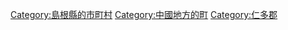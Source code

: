 {{Commonscat|Okuizumo, Shimane}}
{{Catmore}}

{{DEFAULTSORT:Okuizumo}}
[[Category:島根縣的市町村|Category:島根縣的市町村]]
[[Category:中國地方的町|Category:中國地方的町]]
[[Category:仁多郡|Category:仁多郡]]